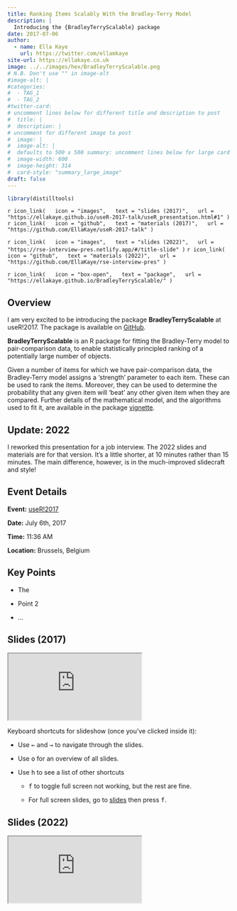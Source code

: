 ```yaml
---
title: Ranking Items Scalably With the Bradley-Terry Model
description: |
  Introducing the {BradleyTerryScalable} package
date: 2017-07-06
author: 
  - name: Ella Kaye
    url: https://twitter.com/ellamkaye
site-url: https://ellakaye.co.uk
image: ../../images/hex/BradleyTerryScalable.png
# N.B. Don't use "" in image-alt
#image-alt: |
#categories:
#  - TAG_1
#  - TAG_2
#twitter-card: 
# uncomment lines below for different title and description to post
#  title: |
#  description: |
# uncomment for different image to post
#  image: |
#  image-alt: |
#  defaults to 500 x 500 summary: uncomment lines below for large card
#  image-width: 600 
#  image-height: 314
#  card-style: "summary_large_image" 
draft: false
---
```


```r
library(distilltools)
```


`r icon_link(
  icon = "images",
  text = "slides (2017)",
  url = "https://ellakaye.github.io/useR-2017-talk/useR_presentation.html#1"
)`
`r icon_link(
  icon = "github",
  text = "materials (2017)",
  url = "https://github.com/EllaKaye/useR-2017-talk"
)`

`r icon_link(
  icon = "images",
  text = "slides (2022)",
  url = "https://rse-interview-pres.netlify.app/#/title-slide"
)`
`r icon_link(
  icon = "github",
  text = "materials (2022)",
  url = "https://github.com/EllaKaye/rse-interview-pres"
)`

`r icon_link(
  icon = "box-open",
  text = "package",
  url = "https://ellakaye.github.io/BradleyTerryScalable/"
)`

## Overview 

I am very excited to be introducing the package **BradleyTerryScalable** at useR!2017. The package is available on [GitHub](https://github.com/EllaKaye/BradleyTerryScalable).

**BradleyTerryScalable** is an R package for fitting the Bradley-Terry model to pair-comparison data, to enable statistically principled ranking of a potentially large number of objects.

Given a number of items for which we have pair-comparison data, the Bradley-Terry model assigns a ‘strength’ parameter to each item. These can be used to rank the items. Moreover, they can be used to determine the probability that any given item will ‘beat’ any other given item when they are compared. Further details of the mathematical model, and the algorithms used to fit it, are available in the package [vignette](https://ellakaye.github.io/BradleyTerryScalable/articles/BradleyTerryScalable.html).

:::{.callout-note collapse="false"}
## Update: 2022
I reworked this presentation for a job interview. The 2022 slides and materials are for that version. It's a little shorter, at 10 minutes rather than 15 minutes. The main difference, however, is in the much-improved slidecraft and style!
:::

## Event Details

**Event:** [useR!2017](https://user2017.brussels)

**Date:** July 6th, 2017

**Time:** 11:36 AM

**Location:** Brussels, Belgium

## Key Points

- The 

- Point 2

- ...

## Slides (2017) 

<iframe class="slide-deck ar4x3" src="https://ellakaye.github.io/useR-2017-talk/useR_presentation" title="Introducing BradleyTerryScalable at useR!2017">
</iframe>

Keyboard shortcuts for slideshow (once you've clicked inside it):

- Use <kbd>←</kbd> and <kbd>→</kbd> to navigate through the slides.

- Use <kbd>o</kbd> for an overview of all slides.

- Use <kbd>h</kbd> to see a list of other shortcuts 
  
  - <kbd>f</kbd> to toggle full screen not working, but the rest are fine.
  
  - For full screen slides, go to [slides]("https://ellakaye.github.io/useR-2017-talk/useR_presentation") then press <kbd>f</kbd>.
  
## Slides (2022) 

<iframe class="slide-deck ar3x2" src="https://rse-interview-pres.netlify.app/#/title-slide" title="An Overview of BradleyTerryScalable">
</iframe>
